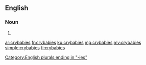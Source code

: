 ==English==

===Noun===
{{head|en|plural}}

# {{plural of|crybaby|lang=en}}

[[Category:English plurals ending in "-ies"]]

[[ar:crybabies]]
[[fr:crybabies]]
[[ku:crybabies]]
[[mg:crybabies]]
[[my:crybabies]]
[[simple:crybabies]]
[[fi:crybabies]]